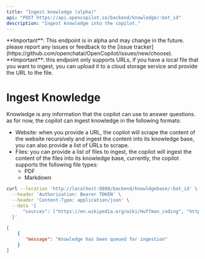 ```yaml
---
title: "Ingest knowledge (alpha)"
api: "POST https://api.opencopilot.so/backend/knowledge/:bot_id"
description: "Ingest knowledge into the copilot."
---
```


<Warning>
**Important**: This endpoint is in alpha and may change in the future. please report any issues or feedback to the [issue tracker](https://github.com/openchatai/OpenCopilot/issues/new/choose).
</Warning>

<Warning>
**Important**: this endpoint only supports URLs, if you have a local file that you want to ingest, you can upload it to a cloud storage service and provide the URL to the file.
</Warning>


# Ingest Knowledge
Knowledge is any information that the copilot can use to answer questions. as for now, the copilot can ingest knowledge in the following formats:

- Website: when you provide a URL, the copilot will scrape the content of the website recursively and ingest the content into its knowledge base, you can also provide a list of URLs to scrape.
- Files: you can provide a list of files to ingest, the copilot will ingest the content of the files into its knowledge base, currently, the copilot supports the following file types:
  - PDF
  - Markdown



<RequestExample>

```bash Example Request
curl --location 'http://localhost:8888/backend/knowldgebase/:bot_id' \
  --header 'Authorization: Bearer TOKEN' \
  --header 'Content-Type: application/json' \
  --data '{
      "sources": ["https://en.wikipedia.org/wiki/Huffman_coding", "https://example.com/file.pdf"]
  }'
```
</RequestExample>

<ResponseExample>

```json Response
[
    {
       "message": "Knowledge has been queued for ingestion"
    }
]
```

</ResponseExample>
